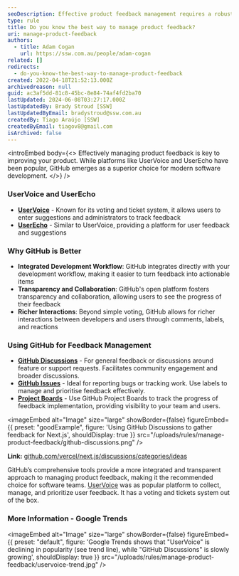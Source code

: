```yaml
---
seoDescription: Effective product feedback management requires a robust platform that integrates seamlessly with your development workflow. GitHub emerges as a superior choice for modern software development, offering transparent and collaborative tools to turn user suggestions into actionable items.
type: rule
title: Do you know the best way to manage product feedback?
uri: manage-product-feedback
authors:
  - title: Adam Cogan
    url: https://ssw.com.au/people/adam-cogan
related: []
redirects:
  - do-you-know-the-best-way-to-manage-product-feedback
created: 2022-04-18T21:52:13.000Z
archivedreason: null
guid: ac3af5dd-81c8-45bc-8e84-74af4fd2ba70
lastUpdated: 2024-06-08T03:27:17.000Z
lastUpdatedBy: Brady Stroud [SSW]
lastUpdatedByEmail: bradystroud@ssw.com.au
createdBy: Tiago Araújo [SSW]
createdByEmail: tiagov8@gmail.com
isArchived: false
---
```


<introEmbed
  body={<>
Effectively managing product feedback is key to improving your product. While platforms like UserVoice and UserEcho have been popular, GitHub emerges as a superior choice for modern software development.
  </>}
/>
### UserVoice and UserEcho

- **[UserVoice](https://www.uservoice.com/)** - Known for its voting and ticket system, it allows users to enter suggestions and administrators to track feedback
- **[UserEcho](https://userecho.com/)** - Similar to UserVoice, providing a platform for user feedback and suggestions

### Why GitHub is Better

- **Integrated Development Workflow**: GitHub integrates directly with your development workflow, making it easier to turn feedback into actionable items
- **Transparency and Collaboration**: GitHub's open platform fosters transparency and collaboration, allowing users to see the progress of their feedback
- **Richer Interactions**: Beyond simple voting, GitHub allows for richer interactions between developers and users through comments, labels, and reactions

### Using GitHub for Feedback Management

- **[GitHub Discussions](/use-github-discussions/)** - For general feedback or discussions around feature or support requests. Facilitates community engagement and broader discussions.
- **[GitHub Issues](/github-issue-templates/)** - Ideal for reporting bugs or tracking work. Use labels to manage and prioritise feedback effectively.
- **[Project Boards](/scrum-in-github/)** - Use GitHub Project Boards to track the progress of feedback implementation, providing visibility to your team and users.

<imageEmbed
  alt="Image"
  size="large"
  showBorder={false}
  figureEmbed={{
    preset: "goodExample",
    figure: 'Using GitHub Discussions to gather feedback for Next.js',
    shouldDisplay: true
  }}
  src="/uploads/rules/manage-product-feedback/github-discussions.png"
/>

**Link:** [github.com/vercel/next.js/discussions/categories/ideas](https://github.com/vercel/next.js/discussions/categories/ideas)

GitHub’s comprehensive tools provide a more integrated and transparent approach to managing product feedback, making it the recommended choice for software teams.
[UserVoice](https://www.uservoice.com/) was as popular platform to collect, manage, and prioritize user feedback. It has a voting and tickets system out of the box.

### More Information - Google Trends


<imageEmbed
  alt="Image"
  size="large"
  showBorder={false}
  figureEmbed={{
    preset: "default",
    figure: 'Google Trends shows that "UserVoice" is declining in popularity (see trend line), while "GitHub Discussions" is slowly growing',
    shouldDisplay: true
  }}
  src="/uploads/rules/manage-product-feedback/uservoice-trend.jpg"
/>
